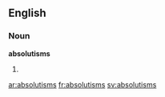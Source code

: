 ==English==

===Noun===
'''absolutisms'''

# {{plural of|[[absolutism]]}}

[[ar:absolutisms]]
[[fr:absolutisms]]
[[sv:absolutisms]]
